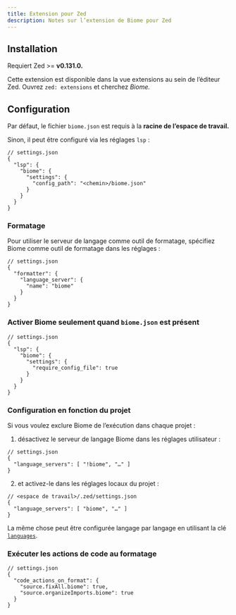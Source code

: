 ```yaml
---
title: Extension pour Zed
description: Notes sur l’extension de Biome pour Zed
---
```


## Installation

Requiert Zed >= **v0.131.0.**

Cette extension est disponible dans la vue extensions au sein de l’éditeur Zed. Ouvrez `zed: extensions` et cherchez _Biome._

## Configuration

Par défaut, le fichier `biome.json` est requis à la **racine de l’espace de travail.**

Sinon, il peut être configuré via les réglages `lsp`&nbsp;:

```jsonc
// settings.json
{
  "lsp": {
    "biome": {
      "settings": {
        "config_path": "<chemin>/biome.json"
      }
    }
  }
}
```

### Formatage

Pour utiliser le serveur de langage comme outil de formatage, spécifiez Biome comme outil de formatage dans les réglages&nbsp;:

```jsonc
// settings.json
{
  "formatter": {
    "language_server": {
      "name": "biome"
    }
  }
}
```

### Activer Biome seulement quand `biome.json` est présent

```jsonc
// settings.json
{
  "lsp": {
    "biome": {
      "settings": {
        "require_config_file": true
      }
    }
  }
}
```

### Configuration en fonction du projet

Si vous voulez exclure Biome de l’exécution dans chaque projet&nbsp;:

1. désactivez le serveur de langage Biome dans les réglages utilisateur&nbsp;:

```jsonc
// settings.json
{
  "language_servers": [ "!biome", "…" ]
}
```

2. et activez-le dans les réglages locaux du projet&nbsp;:

```jsonc
// <espace de travail>/.zed/settings.json
{
  "language_servers": [ "biome", "…" ]
}
```

La même chose peut être configurée langage par langage en utilisant la clé [`languages`](https://zed.dev/docs/configuring-zed#languages).

### Exécuter les actions de code au formatage

```jsonc
// settings.json
{
  "code_actions_on_format": {
    "source.fixAll.biome": true,
    "source.organizeImports.biome": true
  }
}
```
